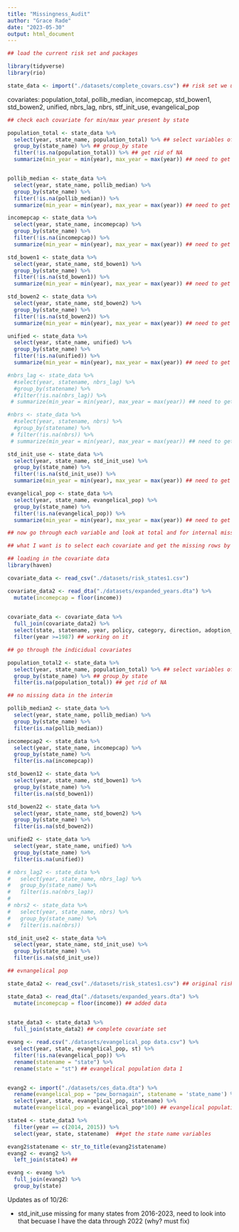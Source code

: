 ```yaml
---
title: "Missingness_Audit"
author: "Grace Rade"
date: "2023-05-30"
output: html_document
---
```


```r
## load the current risk set and packages

library(tidyverse)
library(rio)

state_data <- import("./datasets/complete_covars.csv") ## risk set we used for modeling
```

covariates: population_total, pollib_median, incomepcap, std_bowen1, std_bowen2, unified, nbrs_lag, nbrs, stf_init_use, evangelical_pop

```r
## check each covariate for min/max year present by state

population_total <- state_data %>% 
  select(year, state_name, population_total) %>% ## select variables of interest
  group_by(state_name) %>% ## group_by state
  filter(!is.na(population_total)) %>% ## get rid of NA 
  summarize(min_year = min(year), max_year = max(year)) ## need to get 1987 for all, and beyond 2014


pollib_median <- state_data %>% 
  select(year, state_name, pollib_median) %>% 
  group_by(state_name) %>% 
  filter(!is.na(pollib_median)) %>% 
  summarize(min_year = min(year), max_year = max(year)) ## need to get 1987 for all, and beyond 2014

incomepcap <- state_data %>% 
  select(year, state_name, incomepcap) %>% 
  group_by(state_name) %>% 
  filter(!is.na(incomepcap)) %>% 
  summarize(min_year = min(year), max_year = max(year)) ## need to get 1987 for all, and beyond 2010

std_bowen1 <- state_data %>% 
  select(year, state_name, std_bowen1) %>% 
  group_by(state_name) %>% 
  filter(!is.na(std_bowen1)) %>% 
  summarize(min_year = min(year), max_year = max(year)) ## need to get 1987 for all, and beyond 2016

std_bowen2 <- state_data %>% 
  select(year, state_name, std_bowen2) %>% 
  group_by(state_name) %>% 
  filter(!is.na(std_bowen2)) %>% 
  summarize(min_year = min(year), max_year = max(year)) ## need to get 1987 for all, and beyond 2016

unified <- state_data %>% 
  select(year, state_name, unified) %>% 
  group_by(state_name) %>% 
  filter(!is.na(unified)) %>% 
  summarize(min_year = min(year), max_year = max(year)) ## need to get 1987 for all, beyond 2014 

#nbrs_lag <- state_data %>% 
  #select(year, statename, nbrs_lag) %>% 
  #group_by(statename) %>% 
  #filter(!is.na(nbrs_lag)) %>% 
 # summarize(min_year = min(year), max_year = max(year)) ## need to get 1987 for all, beyond 2019 (2009 NC, 2012 CA, AL/AK/LA/MD 2022)

#nbrs <- state_data %>% 
  #select(year, statename, nbrs) %>% 
  #group_by(statename) %>% 
 # filter(!is.na(nbrs)) %>% 
 # summarize(min_year = min(year), max_year = max(year)) ## need to get 1987 for all, beyond 2019 (2009 NC, 2012 CA, AL/AK/LA/MD 2022)

std_init_use <- state_data %>% 
  select(year, state_name, std_init_use) %>% 
  group_by(state_name) %>% 
  filter(!is.na(std_init_use)) %>% 
  summarize(min_year = min(year), max_year = max(year)) ## need to get 1987 for all, beyond 2010 

evangelical_pop <- state_data %>% 
  select(year, state_name, evangelical_pop) %>% 
  group_by(state_name) %>% 
  filter(!is.na(evangelical_pop)) %>% 
  summarize(min_year = min(year), max_year = max(year)) ## need to get 1987 for all, beyond 2019 why is this different than the 
```

```r
## now go through each variable and look at total and for internal missingness

## what I want is to select each covariate and get the missing rows by state (need to distinct, or switch dataset)

## loading in the covariate data 
library(haven)

covariate_data <- read_csv("./datasets/risk_states1.csv")

covariate_data2 <- read_dta("./datasets/expanded_years.dta") %>% 
  mutate(incomepcap = floor(income))
  

covariate_data <- covariate_data %>% 
  full_join(covariate_data2) %>% 
  select(state, statename, year, policy, category, direction, adoption_year, population_total, pollib_median, incomepcap, std_bowen1, std_bowen2, unified, nbrs_lag, nbrs, std_init_use) %>% 
  filter(year >=1987) ## working on it
```

```r
## go through the indicidual covariates

population_total2 <- state_data %>% 
  select(year, state_name, population_total) %>% ## select variables of interest
  group_by(state_name) %>% ## group_by state
  filter(is.na(population_total)) ## get rid of NA 

## no missing data in the interim

pollib_median2 <- state_data %>% 
  select(year, state_name, pollib_median) %>% 
  group_by(state_name) %>% 
  filter(is.na(pollib_median))

incomepcap2 <- state_data %>% 
  select(year, state_name, incomepcap) %>% 
  group_by(state_name) %>% 
  filter(is.na(incomepcap))

std_bowen12 <- state_data %>% 
  select(year, state_name, std_bowen1) %>% 
  group_by(state_name) %>% 
  filter(is.na(std_bowen1))

std_bowen22 <- state_data %>% 
  select(year, state_name, std_bowen2) %>% 
  group_by(state_name) %>% 
  filter(is.na(std_bowen2))

unified2 <- state_data %>% 
  select(year, state_name, unified) %>% 
  group_by(state_name) %>% 
  filter(is.na(unified))

# nbrs_lag2 <- state_data %>% 
#   select(year, state_name, nbrs_lag) %>% 
#   group_by(state_name) %>% 
#   filter(is.na(nbrs_lag))
# 
# nbrs2 <- state_data %>% 
#   select(year, state_name, nbrs) %>% 
#   group_by(state_name) %>% 
#   filter(is.na(nbrs))

std_init_use2 <- state_data %>% 
  select(year, state_name, std_init_use) %>% 
  group_by(state_name) %>% 
  filter(is.na(std_init_use))

```

```r
## evnangelical pop

state_data2 <- read_csv("./datasets/risk_states1.csv") ## original risk set

state_data3 <- read_dta("./datasets/expanded_years.dta") %>% 
  mutate(incomepcap = floor(income)) ## added data
  

state_data3 <- state_data3 %>% 
  full_join(state_data2) ## complete covariate set

evang <- read.csv("./datasets/evangelical_pop data.csv") %>% 
  select(year, state, evangelical_pop, st) %>% 
  filter(!is.na(evangelical_pop)) %>% 
  rename(statename = "state") %>% 
  rename(state = "st") ## evangelical population data 1


evang2 <- import("./datasets/ces_data.dta") %>% 
  rename(evangelical_pop = "pew_bornagain", statename = 'state_name') %>% 
  select(year, state, evangelical_pop, statename) %>% 
  mutate(evangelical_pop = evangelical_pop*100) ## evangelical population2 

state4 <- state_data3 %>% 
  filter(year == c(2014, 2015)) %>% 
  select(year, state, statename)  ##get the state name variables

evang2$statename <- str_to_title(evang2$statename)
evang2 <- evang2 %>% 
  left_join(state4) ##

evang <- evang %>% 
  full_join(evang2) %>% 
  group_by(state)

```

Updates as of 10/26:

- std_init_use missing for many states from 2016-2023, need to look into that becuase I have the data through 2022 (why? must fix)
